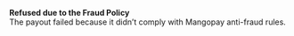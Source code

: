   
<Card title="121005" href="/development-resources/errors/codes/121005">  

 **Refused due to the Fraud Policy**  
 The payout failed because it didn’t comply with Mangopay anti-fraud rules.  

</Card>